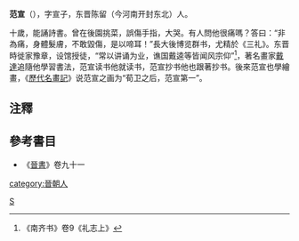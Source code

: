 '''范宣'''（{{bd|?||?||}}），字宣子，东晋陈留（今河南开封东北）人。

十歲，能誦詩書。曾在後園挑菜，誤傷手指，大哭。有人問他很痛嗎？答曰：“非為痛，身體髮膚，不敢毀傷，是以啼耳！”長大後博览群书，尤精於《三礼》。东晋時徙家豫章，设馆授徒，“常以讲诵为业，谯国戴逵等皆闻风宗仰”<ref>《南齐书》卷9《礼志上》</ref>，著名畫家[[戴達|戴達]]追隨他學習書法，范宣读书他就读书，范宣抄书他也跟著抄书。後來范宣也學繪畫，《[[歷代名畫記|歷代名畫記]]》说范宣之画为“荀卫之后，范宣第一”。

== 注釋 ==
{{reflist}}
== 參考書目 ==
*《[[晉書|晉書]]》卷九十一

{{DEFAULTSORT:Fan范}}
[[category:晉朝人|category:晉朝人]]
[[Category:范姓|S]]